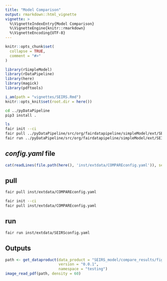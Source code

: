 ```yaml
---
title: "Model Comparison"
output: rmarkdown::html_vignette
vignette: >
  %\VignetteIndexEntry{Model Comparison}
  %\VignetteEngine{knitr::rmarkdown}
  %\VignetteEncoding{UTF-8}
---
```


```r
knitr::opts_chunk$set(
  collapse = TRUE,
  comment = "#>"
)
```

```r
library(rSimpleModel)
library(rDataPipeline)
library(here)
library(magick)
library(pdftools)

i_am(path = "vignettes/SEIRS.Rmd")
knitr::opts_knit$set(root.dir = here())
```

```bash
cd ../pyDataPipeline
pip3 install .
```

```bash
ls
fair init --ci
fair pull ../pyDataPipeline/src/org/fairdatapipeline/simpleModel/ext/SEIRSconfig.yaml
fair run ../pyDataPipeline/src/org/fairdatapipeline/simpleModel/ext/SEIRSconfig.yaml
```

## *config.yaml* file

```r
cat(readLines(file.path(here(), 'inst/extdata/COMPAREconfig.yaml')), sep = '\n')
```

## pull

```bash
fair pull inst/extdata/COMPAREconfig.yaml
```

```bash
fair init --ci
fair pull inst/extdata/COMPAREconfig.yaml
```

## run

```bash
fair run inst/extdata/SEIRSconfig.yaml
```

## Outputs

```r
path <- get_dataproduct(data_product = "SEIRS_model/compare_results/figure",
                        version = "0.0.1",
                        namespace = "testing")
image_read_pdf(path, density = 60)
```
